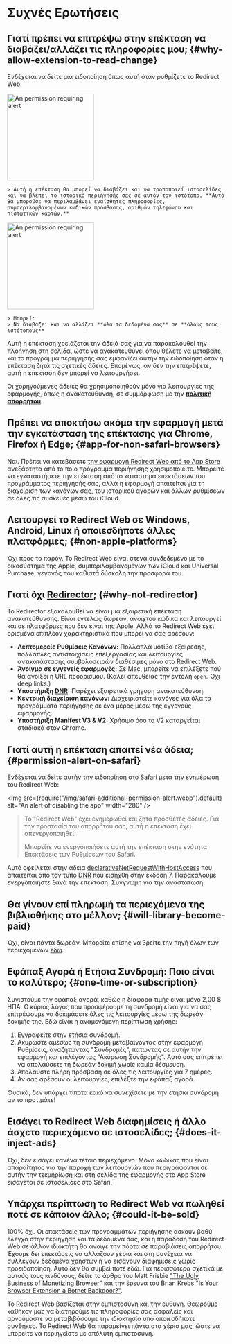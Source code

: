 
# Συχνές Ερωτήσεις

## Γιατί πρέπει να επιτρέψω στην επέκταση να διαβάζει/αλλάζει τις πληροφορίες μου; {#why-allow-extension-to-read-change}

Ενδέχεται να δείτε μια ειδοποίηση όπως αυτή όταν ρυθμίζετε το Redirect Web:

<IfBrowserStore stores='appStore'>
    <Image src={PermissionAlertSafari} alt="An permission requiring alert" width="200" margin="0 0 16px 0" hasShadow={true} />

    > Αυτή η επέκταση θα μπορεί να διαβάζει και να τροποποιεί ιστοσελίδες και να βλέπει το ιστορικό περιήγησής σας σε αυτόν τον ιστότοπο. **Αυτό θα μπορούσε να περιλαμβάνει ευαίσθητες πληροφορίες, συμπεριλαμβανομένων κωδικών πρόσβασης, αριθμών τηλεφώνου και πιστωτικών καρτών.**
</IfBrowserStore>

<IfBrowserStore stores='appStore' includes={false}>
    <Image src={PermissionAlertChrome} alt="An permission requiring alert" height="200" hasRoundedCorners={true} hasShadow={true} margin="0 0 16px 0" />

    > Μπορεί:  
    > Να διαβάζει και να αλλάζει **όλα τα δεδομένα σας** σε **όλους τους ιστότοπους**
</IfBrowserStore>

Αυτή η επέκταση χρειάζεται την άδειά σας για να παρακολουθεί την πλοήγηση στη σελίδα, ώστε να ανακατευθύνει όπου θέλετε να μεταβείτε, και το πρόγραμμα περιήγησής σας εμφανίζει αυτήν την ειδοποίηση όταν η επέκταση ζητά τις σχετικές άδειες. Επομένως, αν δεν την επιτρέψετε, αυτή η επέκταση δεν μπορεί να λειτουργήσει.

Οι χορηγούμενες άδειες θα χρησιμοποιηθούν μόνο για λειτουργίες της εφαρμογής, όπως η ανακατεύθυνση, σε συμμόρφωση με την **[πολιτική απορρήτου](./privacy-policy)**.

## Πρέπει να αποκτήσω ακόμα την εφαρμογή μετά την εγκατάσταση της επέκτασης για Chrome, Firefox ή Edge; {#app-for-non-safari-browsers}

Ναι. Πρέπει να κατεβάσετε [την εφαρμογή Redirect Web από το App Store](https://apps.apple.com/app/id1571283503) ανεξάρτητα από το ποιο πρόγραμμα περιήγησης χρησιμοποιείτε. Μπορείτε να εγκαταστήσετε την επέκταση από το κατάστημα επεκτάσεων του προγράμματος περιήγησής σας, αλλά η εφαρμογή απαιτείται για τη διαχείριση των κανόνων σας, του ιστορικού αγορών και άλλων ρυθμίσεων σε όλες τις συσκευές μέσω του iCloud.

## Λειτουργεί το Redirect Web σε Windows, Android, Linux ή οποιεσδήποτε άλλες πλατφόρμες; {#non-apple-platforms}

Όχι προς το παρόν. Το Redirect Web είναι στενά συνδεδεμένο με το οικοσύστημα της Apple, συμπεριλαμβανομένων των iCloud και Universal Purchase, γεγονός που καθιστά δύσκολη την προσφορά του.

## Γιατί όχι [Redirector](https://github.com/einaregilsson/Redirector); {#why-not-redirector}

Το Redirector εξακολουθεί να είναι μια εξαιρετική επέκταση ανακατεύθυνσης. Είναι εντελώς δωρεάν, ανοιχτού κώδικα και λειτουργεί και σε πλατφόρμες που δεν είναι της Apple. Αλλά το Redirect Web έχει ορισμένα επιπλέον χαρακτηριστικά που μπορεί να σας αρέσουν:

*   **Λεπτομερείς Ρυθμίσεις Κανόνων:** Πολλαπλά μοτίβα εξαίρεσης, πολλαπλές αντιστοιχίσεις επεξεργασίας και λειτουργίες αντικατάστασης συμβολοσειρών διαθέσιμες μόνο στο Redirect Web.
*   **Άνοιγμα σε εγγενείς εφαρμογές:** Σε Mac, μπορείτε να επιλέξετε πού θα ανοίξει η URL προορισμού. (Καλεί απευθείας την εντολή `open`. Όχι deep links.)
*   **Υποστήριξη [DNR](https://blog.mozilla.org/addons/2023/05/17/declarativenetrequest-available-in-firefox/):** Παρέχει εξαιρετικά γρήγορη ανακατεύθυνση.
*   **Κεντρική διαχείριση κανόνων:** Διαχειριστείτε κανόνες για όλα τα προγράμματα περιήγησης σε ένα μέρος μέσω της εγγενούς εφαρμογής.
*   **Υποστήριξη Manifest V3 & V2:** Χρήσιμο όσο το V2 καταργείται σταδιακά στον Chrome.

## Γιατί αυτή η επέκταση απαιτεί νέα άδεια; {#permission-alert-on-safari}

Ενδέχεται να δείτε αυτήν την ειδοποίηση στο Safari μετά την ενημέρωση του Redirect Web:

<img src={require("/img/safari-additional-permission-alert.webp").default} alt="An alert of disabling the app" width="280" />

> Το "Redirect Web" έχει ενημερωθεί και ζητά πρόσθετες άδειες. Για την προστασία του απορρήτου σας, αυτή η επέκταση έχει απενεργοποιηθεί.
>
> Μπορείτε να ενεργοποιήσετε αυτή την επέκταση στην ενότητα Επεκτάσεις των Ρυθμίσεων του Safari.

Αυτό οφείλεται στην άδεια [declarativeNetRequestWithHostAccess](https://developer.apple.com/documentation/safariservices/safari_web_extensions/blocking_content_with_your_safari_web_extension) που απαιτείται από τον τύπο [DNR](./rule-settings#type) που εισήχθη στην έκδοση 7. Παρακαλούμε ενεργοποιήστε ξανά την επέκταση. Συγγνώμη για την αναστάτωση.

## Θα γίνουν επί πληρωμή τα περιεχόμενα της βιβλιοθήκης στο μέλλον; {#will-library-become-paid}

Όχι, είναι πάντα δωρεάν. Μπορείτε επίσης να βρείτε την πηγή όλων των περιεχομένων [εδώ](https://github.com/mshibanami/redirect-web/tree/main/library).

## Εφάπαξ Αγορά ή Ετήσια Συνδρομή: Ποιο είναι το καλύτερο; {#one-time-or-subscription}

Συνιστούμε την εφάπαξ αγορά, καθώς η διαφορά τιμής είναι μόνο 2,00 $ ΗΠΑ.
Ο κύριος λόγος που προσφέρουμε τη συνδρομή είναι για να σας επιτρέψουμε να δοκιμάσετε όλες τις λειτουργίες μέσω της δωρεάν δοκιμής της. Εδώ είναι η αναμενόμενη περίπτωση χρήσης:

1.  Εγγραφείτε στην ετήσια συνδρομή.
2.  Ακυρώστε αμέσως τη συνδρομή μεταβαίνοντας στην εφαρμογή Ρυθμίσεις, αναζητώντας "Συνδρομές", πατώντας σε αυτήν την εφαρμογή και επιλέγοντας "Ακύρωση Συνδρομής". Αυτό σας επιτρέπει να απολαύσετε τη δωρεάν δοκιμή χωρίς καμία δέσμευση.
3.  Απολαύστε πλήρη πρόσβαση σε όλες τις λειτουργίες για 7 ημέρες.
4.  Αν σας αρέσουν οι λειτουργίες, επιλέξτε την εφάπαξ αγορά.

Φυσικά, δεν υπάρχει τίποτα κακό να συνεχίσετε με την ετήσια συνδρομή αν το προτιμάτε!

## Εισάγει το Redirect Web διαφημίσεις ή άλλο άσχετο περιεχόμενο σε ιστοσελίδες; {#does-it-inject-ads}

Όχι, δεν εισάγει κανένα τέτοιο περιεχόμενο. Μόνο κώδικας που είναι απαραίτητος για την παροχή των λειτουργιών που περιγράφονται σε αυτήν την τεκμηρίωση και στη σελίδα της εφαρμογής στο App Store εισάγεται σε ιστοσελίδες στο Safari.

## Υπάρχει περίπτωση το Redirect Web να πωληθεί ποτέ σε κάποιον άλλο; {#could-it-be-sold}

100% όχι. Οι επεκτάσεις των προγραμμάτων περιήγησης ασκούν βαθύ έλεγχο στην περιήγηση και τα δεδομένα σας, και η παράδοση του Redirect Web σε άλλον ιδιοκτήτη θα άνοιγε την πόρτα σε παραβιάσεις απορρήτου. Έχουμε δει επεκτάσεις να αλλάζουν χέρια και στη συνέχεια να συλλέγουν δεδομένα χρηστών ή να εισάγουν διαφημίσεις χωρίς προειδοποίηση. Αυτό δεν θα συμβεί ποτέ εδώ. Για περισσότερα σχετικά με αυτούς τους κινδύνους, δείτε το άρθρο του Matt Frisbie ["The Ugly Business of Monetizing Browser"](https://mattfrisbie.substack.com/p/the-ugly-business-of-monetizing-browser) και την έρευνα του Brian Krebs ["Is Your Browser Extension a Botnet Backdoor?"](https://krebsonsecurity.com/2021/03/is-your-browser-extension-a-botnet-backdoor/).

Το Redirect Web βασίζεται στην εμπιστοσύνη και την ευθύνη. Θεωρούμε καθήκον μας να διατηρούμε τις πληροφορίες σας ασφαλείς και αρνούμαστε να μεταβιβάσουμε την ιδιοκτησία υπό οποιεσδήποτε συνθήκες. Το Redirect Web θα παραμείνει πάντα στα χέρια μας, ώστε να μπορείτε να περιηγείστε με απόλυτη εμπιστοσύνη.
